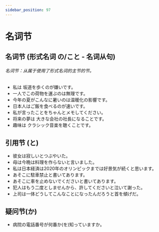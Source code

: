 ```yaml
---
sidebar_position: 97
---
```


# 名词节


## 名词节 (形式名词 の/こと - 名词从句)

###### 名词节：从属于使用了形式名词的主节的节。

- 私は <Hg>坂道を歩くの</Hg>が嫌いです。
- <Hg>一人でこの荷物を運ぶの</Hg>は無理です。
- <Hg>今年の夏がこんなに暑いの</Hg>は温暖化の影響です。
- 日本人は<Hg>ご飯を食べるの</Hg>が速いです。
- <Hg>私が言ったこと</Hg>をちゃんとメモしてください。
- 将来の夢は <Hg>大きな会社の社長になること</Hg>です。
- 趣味は <Hg>クラシック音楽を聴くこと</Hg>です。

## 引用节 (と) 

- 彼女は<Hg>寂しいと</Hg>つぶやいた。
- 母は<Hg>今晩は料理を作らないと</Hg>言いました。
- 私は<Hg>日本経済は2020年のオリンピックまでは好景気が続くと</Hg>思います。
- あそこに<Hg>駐車禁止と</Hg>書いてあります。
- あそこに<Hg>車を止めないでくださいと</Hg>書いてあります。
- 犯人は<Hg>もう二度としませんから、許してくださいと</Hg>泣いて謝った。
- 上司は<Hg>一体どうしてこんなことになったんだろうと</Hg>首を傾げだ。

## 疑问节(か)

- <Hg>病院の電話番号が何番か</Hg>(を)知っていますか。